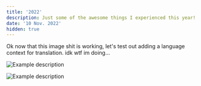 ```yaml
---
title: '2022'
description: Just some of the awesome things I experienced this year!
date: '10 Nov. 2022'
hidden: true
---
```


Ok now that this image shit is working, let's test out adding a language context
for translation. idk wtf im doing...

![Example description](/images/2022/jt2.JPG)

![Example description](/images/2022/hawaii.JPG)
